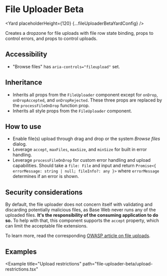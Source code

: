 




# File Uploader Beta

<Yard placeholderHeight={120} {...fileUploaderBetaYardConfig} />

Creates a dropzone for file uploads with file row state binding, props to control errors, and props to control uploads.

## Accessibility

- "Browse files" has `aria-controls="fileupload"` set.

## Inheritance

- Inherits all props from the `FileUploader` component except for `onDrop`, `onDropAccepted`, and `onDropRejected`. These three props are replaced by the `processFileOnDrop` function prop.
- Inherits all style props from the `FileUploader` component.

## How to use

- Enable file(s) upload through drag and drop or the system _Browse files_ dialog.
- Leverage `accept`, `maxFiles`, `maxSize`, and `minSize` for built in error handling.
- Leverage `processFileOnDrop` for custom error handling and upload capabilities. Should take a `file: File` and input and return `Promise<{ errorMessage: string | null; fileInfo?: any }>` where `errorMessage` determines if an error is shown.

## Security considerations

By default, the file uploader does not concern itself with validating and discarding potentially malicious files, as Base Web never runs any of the uploaded files. **It's the responsibility of the consuming application to do so.** To help with that, this component supports the `accept` property, which can limit the acceptable file extensions.

To learn more, read the corresponding [OWASP article on file uploads](https://www.owasp.org/index.php/Unrestricted_File_Upload).

## Examples

<Example title="Basic usage" path="file-uploader-beta/basic.tsx">
  <FileUploaderBetaBasic />
</Example>

<Example title="Item preview" path="file-uploader-beta/item-preview.tsx">
  <FileUploaderBetaItemPreview />
</Example>

<Example title="Label and hint" path="file-uploader-beta/label-hint.tsx">
  <FileUploaderBetaLabelHint />
</Example>

<Example
  title="Upload restrictions"
  path="file-uploader-beta/upload-restrictions.tsx"
>
  <FileUploaderBetaUploadRestrictions />
</Example>

<Exports
  component={FileUploaderBetaExports}
  title="File uploader beta exports"
  path="baseui/file-uploader-beta"
/>
